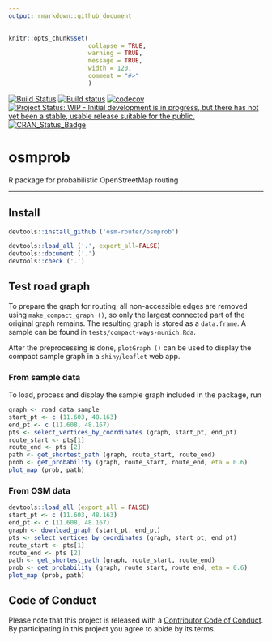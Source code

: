 ```yaml
---
output: rmarkdown::github_document
---
```


<!-- README.md is generated from README.Rmd. Please edit that file -->

```r
knitr::opts_chunk$set(
                      collapse = TRUE,
                      warning = TRUE,
                      message = TRUE,
                      width = 120,
                      comment = "#>"
                      )
```
[![Build Status](https://travis-ci.org/osm-router/osmprob.svg?branch=master)](https://travis-ci.org/osm-router/osmprob)
[![Build status](https://ci.appveyor.com/api/projects/status/lw5a4udgpjpaf2if?svg=true)](https://ci.appveyor.com/project/karpfen/osmprob)
[![codecov](https://codecov.io/gh/osm-router/osmprob/branch/master/graph/badge.svg)](https://codecov.io/gh/osm-router/osmprob)
[![Project Status: WIP - Initial development is in progress, but there has not yet been a stable, usable release suitable for the
public.](http://www.repostatus.org/badges/latest/wip.svg)](http://www.repostatus.org/#wip)
[![CRAN\_Status\_Badge](http://www.r-pkg.org/badges/version/osmprob)](http://cran.r-project.org/web/packages/osmprob)

# osmprob

R package for probabilistic OpenStreetMap routing

------

## Install

```r
devtools::install_github ('osm-router/osmprob')
```

```r
devtools::load_all ('.', export_all=FALSE)
devtools::document ('.')
devtools::check ('.')
```

## Test road graph

To prepare the graph for routing, all non-accessible edges are removed using `make_compact_graph ()`, so only the largest connected part of the
original graph remains. The resulting graph is stored as a `data.frame`. A sample can be found in `tests/compact-ways-munich.Rda`.

After the preprocessing is done, `plotGraph ()` can be used to display the compact sample graph in a `shiny`/`leaflet` web app.

### From sample data

To load, process and display the sample graph included in the package, run
```r
graph <- road_data_sample
start_pt <- c (11.603, 48.163)
end_pt <- c (11.608, 48.167)
pts <- select_vertices_by_coordinates (graph, start_pt, end_pt)
route_start <- pts[1]
route_end <- pts [2]
path <- get_shortest_path (graph, route_start, route_end)
prob <- get_probability (graph, route_start, route_end, eta = 0.6)
plot_map (prob, path)
```

### From OSM data

```r
devtools::load_all (export_all = FALSE)
start_pt <- c (11.603, 48.163)
end_pt <- c (11.608, 48.167)
graph <- download_graph (start_pt, end_pt)
pts <- select_vertices_by_coordinates (graph, start_pt, end_pt)
route_start <- pts[1]
route_end <- pts [2]
path <- get_shortest_path (graph, route_start, route_end)
prob <- get_probability (graph, route_start, route_end, eta = 0.6)
plot_map (prob, path)
```

## Code of Conduct

Please note that this project is released with a [Contributor Code of Conduct](https://github.com/osm-router/osmprob/blob/master/CONDUCT.md). By participating in this project you agree to abide by its terms.
